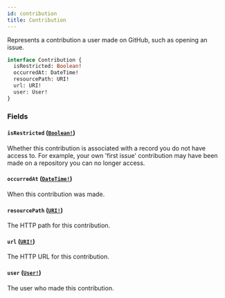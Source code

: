 ```yaml
---
id: contribution
title: Contribution
---
```


Represents a contribution a user made on GitHub, such as opening an issue.

```graphql
interface Contribution {
  isRestricted: Boolean!
  occurredAt: DateTime!
  resourcePath: URI!
  url: URI!
  user: User!
}
```

### Fields

#### `isRestricted` ([`Boolean!`](/docs/api/scalars/boolean))

Whether this contribution is associated with a record you do not have access to. For
example, your own 'first issue' contribution may have been made on a repository you can no
longer access.

#### `occurredAt` ([`DateTime!`](/docs/api/scalars/date-time))

When this contribution was made.

#### `resourcePath` ([`URI!`](/docs/api/scalars/uri))

The HTTP path for this contribution.

#### `url` ([`URI!`](/docs/api/scalars/uri))

The HTTP URL for this contribution.

#### `user` ([`User!`](/docs/api/objects/user))

The user who made this contribution.

